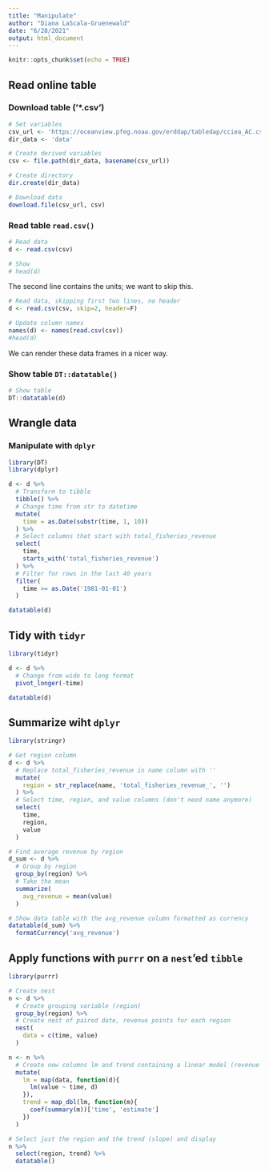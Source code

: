 ```yaml
---
title: "Manipulate"
author: "Diana LaScala-Gruenewald"
date: "6/28/2021"
output: html_document
---
```


```r
knitr::opts_chunk$set(echo = TRUE)
```

## Read online table

### Download table ('*.csv')

```r
# Set variables
csv_url <- 'https://oceanview.pfeg.noaa.gov/erddap/tabledap/cciea_AC.csv'
dir_data <- 'data'

# Create derived variables
csv <- file.path(dir_data, basename(csv_url))

# Create directory
dir.create(dir_data)

# Download data
download.file(csv_url, csv)
```
### Read table `read.csv()`

```r
# Read data
d <- read.csv(csv)

# Show
# head(d)
```
The second line contains the units; we want to skip this.

```r
# Read data, skipping first two lines, no header
d <- read.csv(csv, skip=2, header=F)

# Update column names
names(d) <- names(read.csv(csv))
#head(d)
```
We can render these data frames in a nicer way.

### Show table `DT::datatable()`

```r
# Show table
DT::datatable(d)
```

## Wrangle data

### Manipulate with `dplyr`

```r
library(DT)
library(dplyr)

d <- d %>%
  # Transform to tibble
  tibble() %>%
  # Change time from str to datetime
  mutate(
    time = as.Date(substr(time, 1, 10))
  ) %>%
  # Select columns that start with total_fisheries_revenue
  select(
    time,
    starts_with('total_fisheries_revenue')
  ) %>%
  # Filter for rows in the last 40 years
  filter(
    time >= as.Date('1981-01-01')
  )

datatable(d)
```

## Tidy with `tidyr`

```r
library(tidyr)

d <- d %>%
  # Change from wide to long format
  pivot_longer(-time)

datatable(d)
```

## Summarize wiht `dplyr`

```r
library(stringr)

# Get region column
d <- d %>%
  # Replace total_fisheries_revenue in name column with ''
  mutate(
    region = str_replace(name, 'total_fisheries_revenue_', '')
  ) %>%
  # Select time, region, and value columns (don't need name anymore)
  select(
    time,
    region,
    value
  )

# Find average revenue by region
d_sum <- d %>%
  # Group by region
  group_by(region) %>%
  # Take the mean
  summarize(
    avg_revenue = mean(value)
  )

# Show data table with the avg_revenue column formatted as currency
datatable(d_sum) %>%
  formatCurrency('avg_revenue')
```

## Apply functions with `purrr` on a `nest`'ed `tibble`

```r
library(purrr)

# Create nest
n <- d %>%
  # Create grouping variable (region)
  group_by(region) %>%
  # Create nest of paired date, revenue points for each region
  nest(
    data = c(time, value)
  )

n <- n %>%
  # Create new columns lm and trend containing a linear model (revenue ~ date) and its slope
  mutate(
    lm = map(data, function(d){
      lm(value ~ time, d)
    }),
    trend = map_dbl(lm, function(m){
      coef(summary(m))['time', 'estimate']
    })
  )

# Select just the region and the trend (slope) and display
n %>%
  select(region, trend) %>%
  datatable()
```